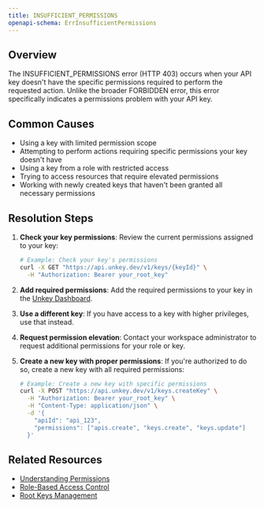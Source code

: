 ```yaml
---
title: INSUFFICIENT_PERMISSIONS
openapi-schema: ErrInsufficientPermissions
---
```


## Overview
The INSUFFICIENT_PERMISSIONS error (HTTP 403) occurs when your API key doesn't have the specific permissions required to perform the requested action. Unlike the broader FORBIDDEN error, this error specifically indicates a permissions problem with your API key.

## Common Causes
- Using a key with limited permission scope
- Attempting to perform actions requiring specific permissions your key doesn't have
- Using a key from a role with restricted access
- Trying to access resources that require elevated permissions
- Working with newly created keys that haven't been granted all necessary permissions

## Resolution Steps
1. **Check your key permissions**: Review the current permissions assigned to your key:
   ```bash
   # Example: Check your key's permissions
   curl -X GET "https://api.unkey.dev/v1/keys/{keyId}" \
     -H "Authorization: Bearer your_root_key"
   ```

2. **Add required permissions**: Add the required permissions to your key in the [Unkey Dashboard](https://app.unkey.com/settings/root-keys).

3. **Use a different key**: If you have access to a key with higher privileges, use that instead.

4. **Request permission elevation**: Contact your workspace administrator to request additional permissions for your role or key.

5. **Create a new key with proper permissions**: If you're authorized to do so, create a new key with all required permissions:
   ```bash
   # Example: Create a new key with specific permissions
   curl -X POST "https://api.unkey.dev/v1/keys.createKey" \
     -H "Authorization: Bearer your_root_key" \
     -H "Content-Type: application/json" \
     -d '{
       "apiId": "api_123",
       "permissions": ["apis.create", "keys.create", "keys.update"]
     }'
   ```

## Related Resources
- [Understanding Permissions](/api-reference/keys/set-permissions)
- [Role-Based Access Control](/api-reference/keys/set-roles)
- [Root Keys Management](https://app.unkey.com/settings/root-keys)
